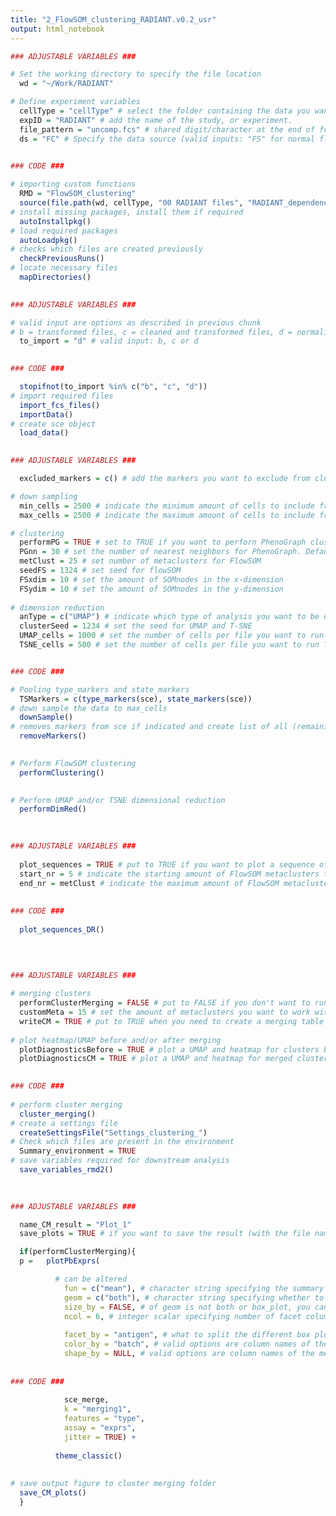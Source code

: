 ```yaml
---
title: "2_FlowSOM_clustering_RADIANT.v0.2_usr"
output: html_notebook
---
```


```r

### ADJUSTABLE VARIABLES ###

# Set the working directory to specify the file location
  wd = "~/Work/RADIANT" 

# Define experiment variables
  cellType = "cellType" # select the folder containing the data you want to analyse. Valid entries should match a folder name in wd specified above
  expID = "RADIANT" # add the name of the study, or experiment.
  file_pattern = "uncomp.fcs" # shared digit/character at the end of fcs files and fcs extension
  ds = "FC" # Specify the data source (valid inputs: "FS" for normal flow cytometry, "SFC" for spectral flow cytometry)

  
### CODE ###

# importing custom functions
  RMD = "FlowSOM_clustering"
  source(file.path(wd, cellType, "00 RADIANT files", "RADIANT_dependencies_usr_v0.2.R"))
# install missing packages, install them if required 
  autoInstallpkg()
# load required packages
  autoLoadpkg()
# checks which files are created previously
  checkPreviousRuns()
# locate necessary files
  mapDirectories()
  

```

```r
### ADJUSTABLE VARIABLES ###

# valid input are options as described in previous chunk
# b = transformed files, c = cleaned and transformed files, d = normalized files
  to_import = "d" # valid input: b, c or d
  

### CODE ###

  stopifnot(to_import %in% c("b", "c", "d"))
# import required files
  import_fcs_files()
  importData() 
# create sce object 
  load_data()
  
```




```r
### ADJUSTABLE VARIABLES ###

  excluded_markers = c() # add the markers you want to exclude from clustering to this list

# down sampling 
  min_cells = 2500 # indicate the minimum amount of cells to include from each file (files with less cells will be excluded from analysis)
  max_cells = 2500 # indicate the maximum amount of cells to include from each file

# clustering  
  performPG = TRUE # set to TRUE if you want to perforn PhenoGraph clustering in addition to FlowSOM
  PGnn = 30 # set the number of nearest neighbors for PhenoGraph. Default is 30
  metClust = 25 # set number of metaclusters for FlowSOM
  seedFS = 1324 # set seed for flowSOM
  FSxdim = 10 # set the amount of SOMnodes in the x-dimension
  FSydim = 10 # set the amount of SOMnodes in the y-dimension
  
# dimension reduction 
  anType = c("UMAP") # indicate which type of analysis you want to be done (c(UMAP, T-SNE))
  clusterSeed = 1234 # set the seed for UMAP and T-SNE
  UMAP_cells = 1000 # set the number of cells per file you want to run UMAP on
  TSNE_cells = 500 # set the number of cells per file you want to run T-SNE on


### CODE ###

# Pooling type_markers and state_markers
  TSMarkers = c(type_markers(sce), state_markers(sce))
# down sample the data to max_cells
  downSample()
# removes markers from sce if indicated and create list of all (remaining) markers
  removeMarkers()

 
# Perform FlowSOM clustering
  performClustering()
  

# Perform UMAP and/or TSNE dimensional reduction
  performDimRed()
  
  

```



```r

### ADJUSTABLE VARIABLES ###
 
  plot_sequences = TRUE # put to TRUE if you want to plot a sequence of UMAP/T-SNE and heatmaps of FlowSOM meta clusters. If you've only run PhenoGraph only 1 plot will be generated
  start_nr = 5 # indicate the starting amount of FlowSOM metaclusters to plot 
  end_nr = metClust # indicate the maximum amount of FlowSOM metaclusters to plot (maximum value is metClust)
  
  
### CODE ###
  
  plot_sequences_DR()
  
 
  
```
```r

### ADJUSTABLE VARIABLES ###

# merging clusters
  performClusterMerging = FALSE # put to FALSE if you don't want to run cluster merging 
  customMeta = 15 # set the amount of metaclusters you want to work with. Needs to be lower, or equal to metClust in the previous chunk 
  writeCM = TRUE # put to TRUE when you need to create a merging table excel sheet (so your first run)
  
# plot heatmap/UMAP before and/or after merging  
  plotDiagnosticsBefore = TRUE # plot a UMAP and heatmap for clusters before merging
  plotDiagnosticsCM = TRUE # plot a UMAP and heatmap for merged clusters
  

### CODE ###
  
# perform cluster merging  
  cluster_merging()
# create a settings file
  createSettingsFile("Settings_clustering_")
# Check which files are present in the environment
  Summary_environment = TRUE
# save variables required for downstream analysis
  save_variables_rmd2()
  
  
```
```r

### ADJUSTABLE VARIABLES ###

  name_CM_result = "Plot_1"
  save_plots = TRUE # if you want to save the result (with the file name as specified in name_CM_result) put to TRUE

  if(performClusterMerging){
  p =   plotPbExprs( 

          # can be altered
            fun = c("mean"), # character string specifying the summary statistic to use. valid options are: median, mean...
            geom = c("both"), # character string specifying whether to include only points, box plots or both
            size_by = FALSE, # of geom is not both or box_plot, you can alter shape size with changing it to just a number
            ncol = 6, # integer scalar specifying number of facet columns.
            
            facet_by = "antigen", # what to split the different box plots in. valid options: antigen or cluster_id
            color_by = "batch", # valid options are column names of the metadata (run names(colData(sce_merge)) if unsure what options are)
            shape_by = NULL, # valid options are column names of the metadata
  
          
### CODE ###
  
            sce_merge,
            k = "merging1",
            features = "type",
            assay = "exprs",
            jitter = TRUE) +
          
          theme_classic()
      
  
# save output figure to cluster merging folder
  save_CM_plots()
  }


```
